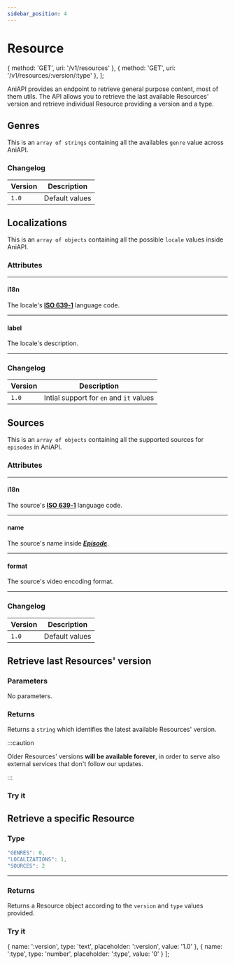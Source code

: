 ```yaml
---
sidebar_position: 4
---
```


# Resource


  { method: 'GET', uri: '/v1/resources' },
  { method: 'GET', uri: '/v1/resources/:version/:type' },
];

AniAPI provides an endpoint to retrieve general purpose content, most of them utils.
The API allows you to retrieve the last available Resources' version and retrieve individual Resource providing a version and a type.

<ApiCodeBlock title="Endpoints" items={endpoints} />

## Genres

This is an `array of strings` containing all the availables `genre` value across AniAPI.

### Changelog

| Version | Description           |
| ---     | ---                   |
| `1.0`   | Default values        |

## Localizations

This is an `array of objects` containing all the possible `locale` values inside AniAPI.

### Attributes

---

#### i18n <Highlight bgColor="#8D46B8" color="white" content="string" />

The locale's **[ISO 639‑1](https://en.wikipedia.org/wiki/ISO_639-1)** language code.

---

#### label <Highlight bgColor="#8D46B8" color="white" content="string" />

The locale's description.

---

### Changelog

| Version | Description                             |
| ---     | ---                                     |
| `1.0`   | Intial support for `en` and `it` values |

## Sources

This is an `array of objects` containing all the supported sources for `episodes` in AniAPI.

### Attributes

---

#### i18n <Highlight bgColor="#8D46B8" color="white" content="string" />

The source's **[ISO 639‑1](https://en.wikipedia.org/wiki/ISO_639-1)** language code.

---

#### name <Highlight bgColor="#8D46B8" color="white" content="string" />

The source's name inside ***[Episode](episode)***.

---

#### format <Highlight bgColor="#8D46B8" color="white" content="string" />

The source's video encoding format.

---

### Changelog

| Version | Description    |
| ---     | ---            |
| `1.0`   | Default values |

## Retrieve last Resources' version

<ApiCodeBlock items={[endpoints[0]]} />

### Parameters

No parameters.

### Returns

Returns a `string` which identifies the latest available Resources' version.

:::caution

Older Resources' versions **will be available forever**, in order to serve also external services that don't follow our updates.

:::

### Try it

<ApiTryIt uri={endpoints[0].uri} />

## Retrieve a specific Resource

<ApiCodeBlock items={[endpoints[1]]} />

### Type

```js title="Possible type enum values"
"GENRES": 0,
"LOCALIZATIONS": 1,
"SOURCES": 2
```

---

### Returns

Returns a Resource object according to the `version` and `type` values provided.

### Try it

  { name: ':version', type: 'text', placeholder: ':version', value: '1.0' },
  { name: ':type', type: 'number', placeholder: ':type', value: '0' }
];

<ApiTryIt items={getResourceParams} uri={endpoints[1].uri} />
